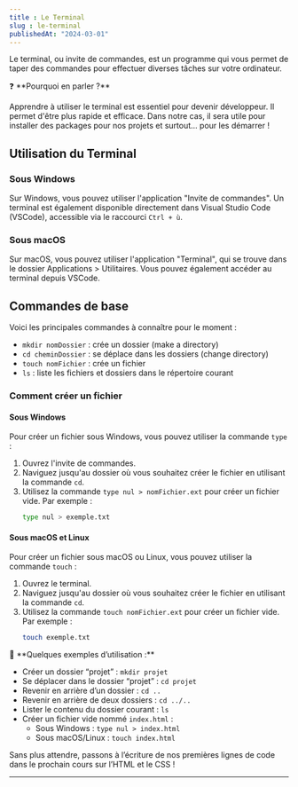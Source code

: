 ```yaml
---
title : Le Terminal
slug : le-terminal
publishedAt: "2024-03-01"
---
```


Le terminal, ou invite de commandes, est un programme qui vous permet de taper des commandes pour effectuer diverses tâches sur votre ordinateur.

<aside>
❓ **Pourquoi en parler ?**

Apprendre à utiliser le terminal est essentiel pour devenir développeur. Il permet d'être plus rapide et efficace. Dans notre cas, il sera utile pour installer des packages pour nos projets et surtout… pour les démarrer !
</aside>

## Utilisation du Terminal

### Sous Windows
Sur Windows, vous pouvez utiliser l'application "Invite de commandes". Un terminal est également disponible directement dans Visual Studio Code (VSCode), accessible via le raccourci `Ctrl + ù`.

### Sous macOS
Sur macOS, vous pouvez utiliser l'application "Terminal", qui se trouve dans le dossier Applications > Utilitaires. Vous pouvez également accéder au terminal depuis VSCode.

## Commandes de base

Voici les principales commandes à connaître pour le moment :

- `mkdir nomDossier` : crée un dossier (make a directory)
- `cd cheminDossier` : se déplace dans les dossiers (change directory)
- `touch nomFichier` : crée un fichier
- `ls` : liste les fichiers et dossiers dans le répertoire courant

### Comment créer un fichier

#### Sous Windows
Pour créer un fichier sous Windows, vous pouvez utiliser la commande `type` :

1. Ouvrez l'invite de commandes.
2. Naviguez jusqu'au dossier où vous souhaitez créer le fichier en utilisant la commande `cd`.
3. Utilisez la commande `type nul > nomFichier.ext` pour créer un fichier vide. Par exemple :
   ```bash
   type nul > exemple.txt
   ```

#### Sous macOS et Linux
Pour créer un fichier sous macOS ou Linux, vous pouvez utiliser la commande `touch` :

1. Ouvrez le terminal.
2. Naviguez jusqu'au dossier où vous souhaitez créer le fichier en utilisant la commande `cd`.
3. Utilisez la commande `touch nomFichier.ext` pour créer un fichier vide. Par exemple :
   ```bash
   touch exemple.txt
   ```

<aside>
📎 **Quelques exemples d’utilisation :**

- Créer un dossier “projet” : `mkdir projet`
- Se déplacer dans le dossier “projet” : `cd projet`
- Revenir en arrière d’un dossier : `cd ..`
- Revenir en arrière de deux dossiers : `cd ../..`
- Lister le contenu du dossier courant : `ls`
- Créer un fichier vide nommé `index.html` :
  - Sous Windows : `type nul > index.html`
  - Sous macOS/Linux : `touch index.html`
</aside>

Sans plus attendre, passons à l’écriture de nos premières lignes de code dans le prochain cours sur l’HTML et le CSS !

---
